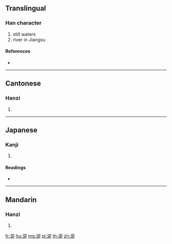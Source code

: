 {{character info/new}}
{{also|茅}}
==Translingual==

===Han character===
{{Han char|rn=85|rad=水|as=05|sn=8|four=37120|canj=EHHL}}

# still waters
# river in Jiangsu

====References====
* {{Han ref|kx=0616.160|dkj=17293|hdz=31591.030|uh=6CD6|ud=27862|bh=AA7D|bd=43645}}

----

==Cantonese==

===Hanzi===
{{yue-hanzi|jyut=maau5|y=maau5}}

# {{defn|lang=yue|sort=水05}}

----

==Japanese==

===Kanji===
{{ja-kanji|grade=|rs=水05}}

# {{defn|lang=ja|sort=水05}}

====Readings====
* {{ja-readings|on=[[ぼう]] (bō), [[みょう]] (myō), [[りゅう]] (ryū), [[ら]] (ra)|kun=}}

----

==Mandarin==

===Hanzi===
{{cmn-hanzi|pin=[[mǎo]] ([[mao3]])|wg=mao<sup>3</sup>}}

# {{defn|lang=cmn|sort=水05}}

[[fr:泖]]
[[hu:泖]]
[[mg:泖]]
[[pl:泖]]
[[th:泖]]
[[zh:泖]]
